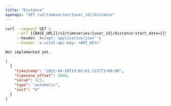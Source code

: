 ```yaml
---
title: "Distance"
openapi: "GET /v2/timeseries/{user_id}/distance"
---
```


<RequestExample>

```bash Bash
curl --request GET \
     --url {{BASE_URL}}/v2/timeseries/{user_id}/distance?start_date={{START_DATE}}&end_date={{END_DATE}} \
     --header 'Accept: application/json' \
     --header 'x-vital-api-key: <API_KEY>'
```

```python Python
Not implemented yet.
```

</RequestExample>

<ResponseExample>

```json Example
[
  {
    "timestamp": "2022-04-20T13:02:01.123771+00:00",
    "timezone_offset": 3600,
    "value": 123,
    "type": "automatic",
    "unit": "m"
  }
]
```

</ResponseExample>
